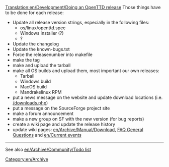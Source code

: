 [[Translation:en/Development/Doing an OpenTTD release]]
Those things have to be done for each release:

*Update all release version strings, especially in the following files:
**os/linux/openttd.spec
**Windows installer (?)
**?
*Update the changelog
*Update the known-bugs.txt
*Force the releasenumber into makefile
*make the tag
*make and upload the tarball
*make all OS builds and upload them, most important our own releases:
**Tarball
**Windows build
**MacOS build
**Mandrakelinux RPM
*put a news message on the website and update download locations (i.e. [http://www.openttd.org/downloads.php /downloads.php])
*put a message on the SourceForge project site
*make a forum announcement
*make a new group on SF with the new version (for bug reports)
*create a wiki page and update the release history
*update wiki pages: [[en/Archive/Manual/Download]], [[en/Manual/FAQ general questions#what-s-the-latest-version-of-openttd|FAQ General Questions]] and [[en/Current events]]

----
See also [[en/Archive/Community/Todo list]]

[[Category:en/Archive]]